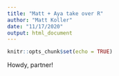 ```yaml
---
title: "Matt + Aya take over R"
author: "Matt Koller"
date: "11/17/2020"
output: html_document
---
```


```r
knitr::opts_chunk$set(echo = TRUE)
```

Howdy, partner!